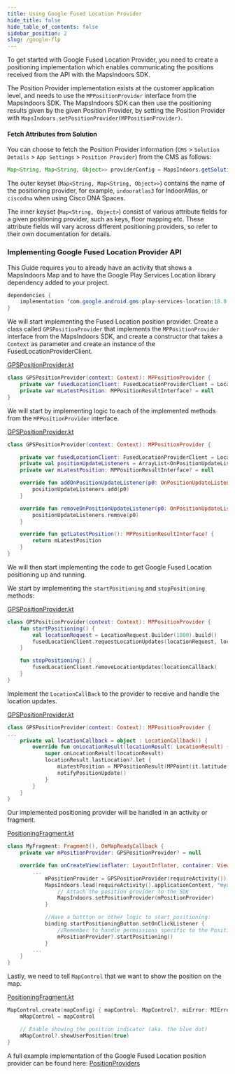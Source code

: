 ```yaml
---
title: Using Google Fused Location Provider
hide_title: false
hide_table_of_contents: false
sidebar_position: 2
slug: /google-flp
---
```



To get started with Google Fused Location Provider, you need to create a positioning implementation which enables communicating the positions received from the API with the MapsIndoors SDK.

The Position Provider implementation exists at the customer application level, and needs to use the `MPPositionProvider` interface from the MapsIndoors SDK. The MapsIndoors SDK can then use the positioning results given by the given Position Provider, by setting the Position Provider with `MapsIndoors.setPositionProvider(MPPositionProvider)`.

#### Fetch Attributes from Solution

You can choose to fetch the Position Provider information (`CMS` > `Solution Details` > `App Settings` > `Position Provider`) from the CMS as follows:

```java
Map<String, Map<String, Object>> providerConfig = MapsIndoors.getSolution().getPositionProviderConfig();
```

The outer keyset (`Map<String, Map<String, Object>>`) contains the name of the positioning provider, for example, `indooratlas3` for IndoorAtlas, or `ciscodna` when using Cisco DNA Spaces.

The inner keyset (`Map<String, Object>`) consist of various attribute fields for a given positioning provider, such as keys, floor mapping etc. These attribute fields will vary across different positioning providers, so refer to their own documentation for details.

### Implementing Google Fused Location Provider API

This Guide requires you to already have an activity that shows a MapsIndoors Map and to have the Google Play Services Location library dependency added to your project.

```java
dependencies {
    implementation 'com.google.android.gms:play-services-location:18.0.0'
}
```

We will start implementing the Fused Location position provider. Create a class called `GPSPositionProvider` that implements the `MPPositionProvider` interface from the MapsIndoors SDK, and create a constructor that takes a `Context` as parameter and create an instance of the FusedLocationProviderClient.

<a href="https://github.com/MapsPeople/MapsIndoors-Android-Examples/blob/main/MapsIndoorsSamples/app/src/main/java/com/mapspeople/mapsindoorssamples/ui/positioning/GPSPositionProvider.kt#L8-L12">GPSPositionProvider.kt</a>

```kotlin
class GPSPositionProvider(context: Context): MPPositionProvider {
    private var fusedLocationClient: FusedLocationProviderClient = LocationServices.getFusedLocationProviderClient(context)
    private var mLatestPosition: MPPositionResultInterface? = null
}
```

We will start by implementing logic to each of the implemented methods from the `MPPositionProvider` interface.

<a href="https://github.com/MapsPeople/MapsIndoors-Android-Examples/blob/main/MapsIndoorsSamples/app/src/main/java/com/mapspeople/mapsindoorssamples/ui/positioning/GPSPositionProvider.kt#L42-L52">GPSPositionProvider.kt</a>

```kotlin
class GPSPositionProvider(context: Context): MPPositionProvider {

    private var fusedLocationClient: FusedLocationProviderClient = LocationServices.getFusedLocationProviderClient(context)
    private val positionUpdateListeners = ArrayList<OnPositionUpdateListener>()
    private var mLatestPosition: MPPositionResultInterface? = null

    override fun addOnPositionUpdateListener(p0: OnPositionUpdateListener) {
        positionUpdateListeners.add(p0)
    }

    override fun removeOnPositionUpdateListener(p0: OnPositionUpdateListener) {
        positionUpdateListeners.remove(p0)
    }

    override fun getLatestPosition(): MPPositionResultInterface? {
        return mLatestPosition
    }
}
```

We will then start implementing the code to get Google Fused Location positioning up and running.

We start by implementing the `startPositioning` and `stopPositioning` methods:

<a href="https://github.com/MapsPeople/MapsIndoors-Android-Examples/blob/main/MapsIndoorsSamples/app/src/main/java/com/mapspeople/mapsindoorssamples/ui/positioning/GPSPositionProvider.kt#L32-L40">GPSPositionProvider.kt</a>

```kotlin
class GPSPositionProvider(context: Context): MPPositionProvider {
    fun startPositioning() {
        val locationRequest = LocationRequest.Builder(1000).build()
        fusedLocationClient.requestLocationUpdates(locationRequest, locationCallback, null)
    }

    fun stopPositioning() {
        fusedLocationClient.removeLocationUpdates(locationCallback)
    }
}
```

Implement the `LocationCallBack` to the provider to receive and handle the location updates.

<a href="https://github.com/MapsPeople/MapsIndoors-Android-Examples/blob/main/MapsIndoorsSamples/app/src/main/java/com/mapspeople/mapsindoorssamples/ui/positioning/GPSPositionProvider.kt#32-L40">GPSPositionProvider.kt</a>

```kotlin
class GPSPositionProvider(context: Context): MPPositionProvider {
...
    private val locationCallback = object : LocationCallback() {
        override fun onLocationResult(locationResult: LocationResult) {
            super.onLocationResult(locationResult)
            locationResult.lastLocation?.let {
                mLatestPosition = MPPositionResult(MPPoint(it.latitude, it.longitude), it.accuracy)
                notifyPositionUpdate()
            }
        }
    }
}
```

Our implemented positioning provider will be handled in an activity or fragment.

<a href="https://github.com/MapsPeople/MapsIndoors-Android-Examples/blob/main/MapsIndoorsSamples/app/src/main/java/com/mapspeople/mapsindoorssamples/ui/positioning/PositioningFragment.kt#L40-L54">PositioningFragment.kt</a>

```kotlin
class MyFragment: Fragment(), OnMapReadyCallback {
    private var mPositionProvider: GPSPositionProvider? = null

    override fun onCreateView(inflater: LayoutInflater, container: ViewGroup?, savedInstanceState: Bundle?,): View {
        ...
            mPositionProvider = GPSPositionProvider(requireActivity())
            MapsIndoors.load(requireActivity().applicationContext, "myapikey") {
                // Attach the position provider to the SDK
                MapsIndoors.setPositionProvider(mPositionProvider)
            }

            //Have a buttton or other logic to start positioning:
            binding.startPositioningButton.setOnClickListener {
                //Remember to handle permissions specific to the Position provider you are using
                mPositionProvider?.startPositioning()
            }
        ...
    }
}
```

Lastly, we need to tell `MapControl` that we want to show the position on the map.

<a href="https://github.com/MapsPeople/MapsIndoors-Android-Examples/blob/main/MapsIndoorsSamples/app/src/main/java/com/mapspeople/mapsindoorssamples/ui/positioning/PositioningFragment.kt#L93-L97">PositioningFragment.kt</a>

```kotlin
MapControl.create(mapConfig) { mapControl: MapControl?, miError: MIError? ->
    mMapControl = mapControl

    // Enable showing the position indicator (aka. the blue dot)
    mMapControl?.showUserPosition(true)
}
```

A full example implementation of the Google Fused Location position provider can be found here: [PositionProviders](https://github.com/MapsPeople/MapsIndoors-Android-Examples/tree/main/MapsIndoorsSamples/app/src/main/java/com/mapspeople/mapsindoorssamples/ui/positioning)
